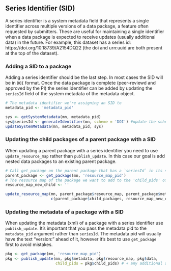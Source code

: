 ## Series Identifier (SID)
A series identifier is a system metadata field that represents a single identifier across multiple versions of a data package, a feature often requested by submitters.  These are useful for maintaining a single identifier when a data package is expected to receive updates (usually additional data) in the future. For example, this dataset has a series id:
https://doi.org/10.18739/A2154DQ22 (the doi and urn:uuid are both present at the top of the dataset).

### Adding a SID to a package
Adding a series identifier should be the last step.  In most cases the SID will be in `DOI` format.  Once the data package is complete (peer-reviewd and approved by the PI) the series identifier can be added by updating the `seriesId` field of the system metadata of the metadata object. 

```r
# The metadata identifier we're assigning an SID to
metadata_pid <- 'metadata_pid'

sys <- getSystemMetadata(mn, metadata_pid)
sys@seriesId <- generateIdentifier(mn, scheme = 'DOI') #update the scheme argument if it should not be a DOI
updateSystemMetadata(mn, metadata_pid, sys)
```


### Updating the child packages of a parent package with a SID
When updating a parent package with a series identifier you need to use `update_resource_map` rather than `publish_update`.  In this case our goal is add nested data packages to an existing parent package. 

```r
# Call get_package on the parent package that has a `seriesId` in its system metadata 
parent_package <- get_package(mn, 'resource_map_pid')
# The resource map of the package we want to add to the 'child_pids' of the parent
resource_map_new_child <- '' 

update_resource_map(mn, parent_package$resource_map, parent_package$metadata, parent_package$data,
                    c(parent_package$child_packages, resource_map_new_child))

```

### Updating the metadata of a package with a SID 
When updating the metadata (xml) of a package with a series identifier use `publish_update`.  It's important that you pass the metadata pid to the `metadata_pid` argument rather than `seriesId`.  The metadata pid will usually have the text "version: " ahead of it, however it's best to use `get_package` first to avoid mistakes. 
```r
pkg <- get_package(mn, 'resource_map_pid')
pkg <- publish_update(mn, pkg$metadata, pkg$resource_map, pkg$data, 
                      child_pids = pkg$child_pids) # + any additional arguments to "publish_update"
```
